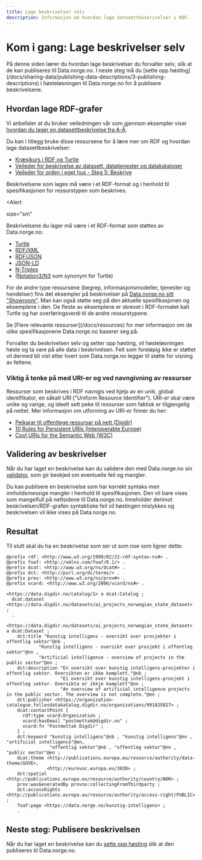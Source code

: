 ```yaml
---
title: Lage beskrivelser selv
description: Informasjon om hvordan lage datasettbeskrivelser i RDF.
---
```


# Kom i gang: Lage beskrivelser selv

<Ingress>
    På denne siden lærer du hvordan lage beskrivelser du forvalter selv, slik at de kan publiseres til Data.norge.no. I
    neste steg må du [sette opp høsting](/docs/sharing-data/publishing-data-descriptions/3-publishing-descriptions) i
    høsteløsningen til Data.norge.no for å publisere beskrivelsene.
</Ingress>

## Hvordan lage RDF-grafer

Vi anbefaler at du bruker veiledningen vår som gjennom eksempler viser [hvordan du lager en datasettbeskrivelse fra A-Å](/docs/sharing-data/how-to-dataset).

Du kan i tillegg bruke disse ressursene for å lære mer om RDF og hvordan lage datasettbeskrivelser:

- [Kræsjkurs i RDF og Turtle](/docs/sharing-data/rdf/rdf-crash-course)
- [Veileder for beskrivelse av datasett, datatjenester og datakataloger](https://informasjonsforvaltning.github.io/veileder-beskrivelse-av-datasett/#beskrivelse-av-datasett)
- [Veileder for orden i eget hus - Steg 5: Beskrive](https://www.digdir.no/informasjonsforvaltning/steg-5-beskrive/2724)

Beskrivelsene som lages må være i et RDF-format og i henhold til spesifikasjonen for ressurstypen som beskrives.

<Alert
  
  size="sm"
>

Beskrivelsene du lager må være i et RDF-format som støttes av Data.norge.no:

- [Turtle](https://www.w3.org/TR/turtle/)
- [RDF/XML](https://www.w3.org/TR/rdf-syntax-grammar/)
- [RDF/JSON](https://www.w3.org/TR/rdf-json/)
- [JSON-LD](https://www.w3.org/TR/json-ld11/)
- [N-Triples](https://www.w3.org/TR/n-triples/)
- ([Notation3/N3](https://www.w3.org/TeamSubmission/n3/) som synonym for Turtle)

</Alert>

For de andre type ressursene (begrep, informasjonsmodeller, tjenester og hendelser) fins det eksempler på beskrivelser på [Data.norge.no sitt "Showroom"](https://data.norge.no/showroom/overview). Man kan også støtte seg på den aktuelle spesifikasjonen og eksemplene i den. De fleste av eksemplene er skrevet i RDF-formatet kalt Turtle og har overføringsverdi til de andre ressurstypene.

<Alert data-size='sm'>
    Se [Flere relevante ressurser](/docs/resources) for mer informasjon om de ulike spesifikasjonene Data.norge.no
    baserer seg på.
</Alert>

Forvalter du beskrivelsen selv og setter opp høsting, vil høsteløsningen høste og ta vare på alle data i beskrivelsen. Felt som foreløpig ikke er støttet vil dermed bli vist etter hvert som Data.norge.no legger til støtte for visning av feltene.

### Viktig å tenke på med URI-er og ved navngivning av ressurser

Ressurser som beskrives i RDF navngis ved hjelp av en unik, global identifikator, en såkalt URI ("Uniform Resource Identifier"). URI-er skal være unike og varige, og ideelt sett peke til ressurser som faktisk er tilgjengelig på nettet. Mer informasjon om utforming av URI-er finner du her:

- [Peikarar til offentlege ressursar på nett (Digdir)](https://www.digdir.no/standarder/peikarar-til-offentlege-ressursar-pa-nett/1492)
- [10 Rules for Persistent URIs (Interoperable Europe)](https://joinup.ec.europa.eu/collection/semic-support-centre/document/10-rules-persistent-uris)
- [Cool URIs for the Semantic Web (W3C)](https://www.w3.org/TR/cooluris/#semweb)

## Validering av beskrivelser

Når du har laget en beskrivelse kan du validere den med Data.norge.no sin [validator](https://data.norge.no/validator), som gir beskjed om eventuelle feil og mangler.

Du kan publisere en beskrivelse som har korrekt syntaks men innholdsmessige mangler i henhold til spesifikasjonen. Den vil bare vises som mangelfull på nettsidene til Data.norge.no. Inneholder derimot beskrivelsen/RDF-grafen syntaktiske feil vil høstingen mislykkes og beskrivelsen vil ikke vises på Data.norge.no.

## Resultat

Til slutt skal du ha en beskrivelse som ser ut som noe som ligner dette:

```turtle
@prefix rdf: <http://www.w3.org/1999/02/22-rdf-syntax-ns#> .
@prefix foaf: <http://xmlns.com/foaf/0.1/> .
@prefix dcat: <http://www.w3.org/ns/dcat#> .
@prefix dct: <http://purl.org/dc/terms/> .
@prefix prov: <http://www.w3.org/ns/prov#> .
@prefix vcard: <http://www.w3.org/2006/vcard/ns#> .

<https://data.digdir.no/catalog/1> a dcat:Catalog ;
  dcat:dataset <https://data.digdir.no/datasets/ai_projects_norwegian_state_dataset> ;
  .

<https://data.digdir.no/datasets/ai_projects_norwegian_state_dataset> a dcat:Dataset ;
    dct:title "Kunstig intelligens - oversikt over prosjekter i offentlig sektor"@nb ,
            "Kunstig intelligens - oversikt over prosjekt i offentleg sektor"@nn ,
            "Artificial intelligence - overview of projects in the public sector"@en ;
    dct:description "En oversikt over kunstig intelligens-prosjekter i offentlig sektor. Oversikten er ikke komplett."@nb ;
                    "Ei oversikt over kunstig intelligens-prosjekt i offentleg sektor. Oversikta er ikkje komplett"@nn ;
                    "An overview of artificial intelligence projects in the public sector. The overview is not complete."@en ;
    dct:publisher <https://organization-catalogue.fellesdatakatalog.digdir.no/organizations/991825827> ;
    dcat:contactPoint [
      rdf:type vcard:Organization ;
      vcard:hasEmail "postmottak@digdir.no" ;
      vcard:fn "Postmottak Digdir" ;
    ] ;
    dct:keyword "kunstig intelligens"@nb , "kunstig intelligens"@nn , "artificial intelligence"@en,
                "offentlig sektor"@nb , "offentleg sektor"@nn , "public sector"@en ;
    dcat:theme <http://publications.europa.eu/resource/authority/data-theme/GOVE>,
               <http://eurovoc.europa.eu/3030> ;
    dct:spatial <http://publications.europa.eu/resource/authority/country/NOR> ;
    prov:wasGeneratedBy provno:collectingFromThirdparty ;
    dct:accessRights <http://publications.europa.eu/resource/authority/access-right/PUBLIC> ;
    foaf:page <https://data.norge.no/kunstig-intelligens> ;
    .
```

## Neste steg: Publisere beskrivelsen

Når du har laget en beskrivelse kan du [sette opp høsting](/docs/sharing-data/publishing-data-descriptions/3-publishing-descriptions) slik at den publiseres til Data.norge.no.
